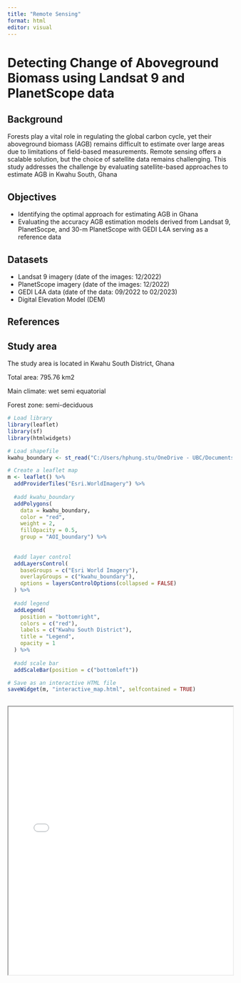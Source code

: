 ```yaml
---
title: "Remote Sensing"
format: html
editor: visual
---
```


# Detecting Change of Aboveground Biomass using Landsat 9 and PlanetScope data

::: panel-tabset
## Background

Forests play a vital role in regulating the global carbon cycle, yet their aboveground biomass (AGB) remains difficult to estimate over large areas due to limitations of field-based measurements. Remote sensing offers a scalable solution, but the choice of satellite data remains challenging. This study addresses the challenge by evaluating satellite-based approaches to estimate AGB in Kwahu South, Ghana

## Objectives

- Identifying the optimal approach for estimating AGB in Ghana
- Evaluating the accuracy AGB estimation models derived from Landsat 9, PlanetSocpe, and 30-m PlanetScope with GEDI L4A serving as a reference data

## Datasets
- Landsat 9 imagery (date of the images: 12/2022)
- PlanetScope imagery (date of the images: 12/2022)
- GEDI L4A data (date of the data: 09/2022 to 02/2023)
- Digital Elevation Model (DEM)

## References

:::

## Study area

The study area is located in Kwahu South District, Ghana

Total area: 795.76 km2

Main climate: wet semi equatorial 

Forest zone: semi-deciduous 

```r
# Load library
library(leaflet)
library(sf)
library(htmlwidgets)

```


```r
# Load shapefile
kwahu_boundary <- st_read("C:/Users/hphung.stu/OneDrive - UBC/Documents/GitHub/hieuphung/files/final_project/AOI_Kwahu_South.shp")

```


```r
# Create a leaflet map
m <- leaflet() %>% 
  addProviderTiles("Esri.WorldImagery") %>% 
  
  #add kwahu_boundary
  addPolygons(
    data = kwahu_boundary,
    color = "red",
    weight = 2,
    fillOpacity = 0.5,
    group = "AOI_boundary") %>% 
  
  
  #add layer control
  addLayersControl(
    baseGroups = c("Esri World Imagery"),
    overlayGroups = c("kwahu_boundary"),
    options = layersControlOptions(collapsed = FALSE)
  ) %>%
  
  #add legend
  addLegend(
    position = "bottomright",
    colors = c("red"),
    labels = c("Kwahu South District"),
    title = "Legend",
    opacity = 1
  ) %>%
  
  #add scale bar
  addScaleBar(position = c("bottomleft"))

# Save as an interactive HTML file
saveWidget(m, "interactive_map.html", selfcontained = TRUE)
  
```

::: {html}
<iframe src="interactive_map.html" width="100%" height="600px">

</iframe>
:::



